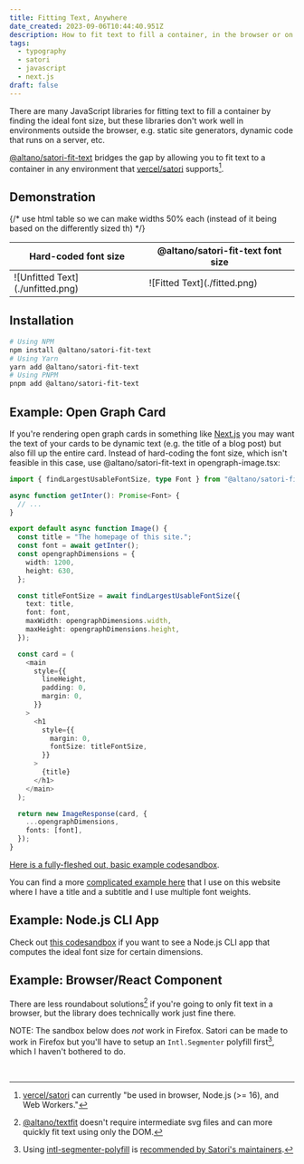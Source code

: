 ```yaml
---
title: Fitting Text, Anywhere
date_created: 2023-09-06T10:44:40.951Z
description: How to fit text to fill a container, in the browser or on a server
tags:
  - typography
  - satori
  - javascript
  - next.js
draft: false
---
```



There are many JavaScript libraries for fitting text to fill a container by finding the ideal font size, but these libraries don't work well in environments outside the browser, e.g. static site generators, dynamic code that runs on a server, etc.

[@altano/satori-fit-text](https://www.npmjs.com/package/@altano/satori-fit-text) bridges the gap by allowing you to fit text to a container in any environment that [vercel/satori](https://github.com/vercel/satori) supports[^satori-support].

## Demonstration

{/* use html table so we can make widths 50% each (instead of it being based on the differently sized th) */}

<table>
  <thead>
    <tr>
      <th style={{ fontSize: "1.25rem", paddingBottom: 0 }}>
        Hard-coded font size
      </th>
      <th style={{ fontSize: "1.25rem", paddingBottom: 0 }}>
        @altano/satori-fit-text font size
      </th>
    </tr>
  </thead>
  <tbody>
    <tr>
      <td style={{ width: "50%" }}>![Unfitted Text](./unfitted.png)</td>
      <td style={{ width: "50%" }}>![Fitted Text](./fitted.png)</td>
    </tr>
  </tbody>
</table>

## Installation

```sh
# Using NPM
npm install @altano/satori-fit-text
# Using Yarn
yarn add @altano/satori-fit-text
# Using PNPM
pnpm add @altano/satori-fit-text
```

## Example: Open Graph Card

If you're rendering open graph cards in something like [Next.js](https://nextjs.org/) you may want the text of your cards to be dynamic text (e.g. the title of a blog post) but also fill up the entire card. Instead of hard-coding the font size, which isn't feasible in this case, use @altano/satori-fit-text in opengraph-image.tsx:

```ts
import { findLargestUsableFontSize, type Font } from "@altano/satori-fit-text";

async function getInter(): Promise<Font> {
  // ...
}

export default async function Image() {
  const title = "The homepage of this site.";
  const font = await getInter();
  const opengraphDimensions = {
    width: 1200,
    height: 630,
  };

  const titleFontSize = await findLargestUsableFontSize({
    text: title,
    font: font,
    maxWidth: opengraphDimensions.width,
    maxHeight: opengraphDimensions.height,
  });

  const card = (
    <main
      style={{
        lineHeight,
        padding: 0,
        margin: 0,
      }}
    >
      <h1
        style={{
          margin: 0,
          fontSize: titleFontSize,
        }}
      >
        {title}
      </h1>
    </main>
  );

  return new ImageResponse(card, {
    ...opengraphDimensions,
    fonts: [font],
  });
}
```

[Here is a fully-fleshed out, basic example codesandbox](https://codesandbox.io/p/sandbox/altano-satori-fit-text-next-js-demo-sv4flc?file=/app/opengraph-image.tsx).

You can find a more [complicated example here](https://github.com/altano/alan.norbauer.com/blob/main/src/components/opengraph/image.tsx) that I use on this website where I have a title and a subtitle and I use multiple font weights.

## Example: Node.js CLI App

Check out [this codesandbox](https://codesandbox.io/p/sandbox/github/altano/npm-packages/tree/main/codesandboxes/satori-fit-text-node-cli?file=%2Fpackage.json%3A1%2C1) if you want to see a Node.js CLI app that computes the ideal font size for certain dimensions.

## Example: Browser/React Component

There are less roundabout solutions[^altano-textfit] if you're going to only fit text in a browser, but the library does technically work just fine there.

NOTE: The sandbox below does _not_ work in Firefox. Satori can be made to work in Firefox but you'll have to setup an `Intl.Segmenter` polyfill first[^intl-segmenter], which I haven't bothered to do.

<br />

<SatoriFitTextBasicSandbox />

[^altano-textfit]: [@altano/textfit](https://www.npmjs.com/package/@altano/textfit) doesn't require intermediate svg files and can more quickly fit text using only the DOM.
[^satori-support]: [vercel/satori](https://github.com/vercel/satori) can currently "be used in browser, Node.js (>= 16), and Web Workers."
[^intl-segmenter]: Using [intl-segmenter-polyfill](https://www.npmjs.com/package/intl-segmenter-polyfill) is [recommended by Satori's maintainers](https://github.com/vercel/satori/issues/14#issuecomment-1532644426).
